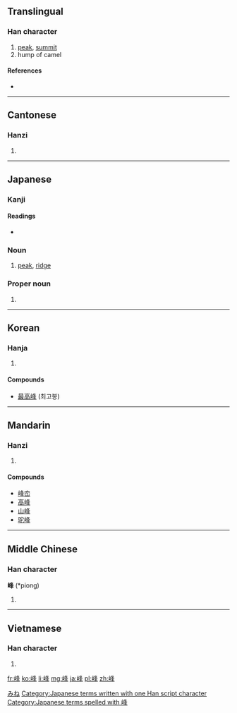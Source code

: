 {{also|峯}}
==Translingual==

===Han character===
{{Han char|rn=46|rad=山|as=07|sn=10|four=2775<sub>4</sub>|canj=山竹水十 (UHEJ)}}

# [[peak]], [[summit]]
# hump of camel

====References====
* {{Han ref|kx=0311.310|dkj=08094|dj=0612.010|hdz=10775.180|uh=5CF0|ud=23792|bh=AE70|bd=44656}}

----

==Cantonese==

===Hanzi===
{{yue-hanzi|jyut=|y=fung1}}

# {{defn|lang=yue|sort=山07}}

----

==Japanese==

===Kanji===
{{ja-kanji|grade=c|rs=山07}}

====Readings====
* {{ja-readings|on=[[ほう]] (hō)|kun=[[みね]] (mine)}}

===Noun===
{{ja-noun|k|hira=みね|rom=mine}} 

# [[peak]], [[ridge]]

===Proper noun===
{{ja-pos|k|proper|hira=みね|rom=Mine}}

# {{surname|lang=ja}}

[[Category:Japanese surnames|みね]]
[[Category:Japanese terms written with one Han script character]]
[[Category:Japanese terms spelled with 峰]]
----

==Korean==

===Hanja===
{{ko-hanja|hangeul=봉|rv=bong|mr=pong}}

# {{defn|lang=ko|sort=山07}}

====Compounds====
* [[最高峰]] (최고봉)

----

==Mandarin==

===Hanzi===
{{cmn-hanzi|pin=[[fēng]] ([[feng1]])|wg=feng<sup>1</sup>}}

# {{defn|lang=cmn|sort=山07}}

====Compounds====
* [[峰峦]]
* [[高峰]]
* [[山峰]]
* [[驼峰]]

----

==Middle Chinese==

===Han character===
'''峰''' (*piong)<!--note: asterisk indicates that this character appears more than four times in the Tang Dynasty corpus of literature-->

# {{defn|lang=ltc|sort=山07}}

----

==Vietnamese==

===Han character===
{{vi-hantu|[[phong]]|rs=山07}}

# {{defn|lang=vi|sort=山07}}

[[fr:峰]]
[[ko:峰]]
[[li:峰]]
[[mg:峰]]
[[ja:峰]]
[[pl:峰]]
[[zh:峰]]